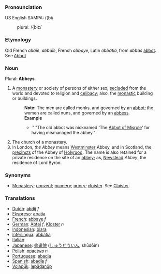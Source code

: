 ===Pronounciation===
US English SAMPA: /{bi/
:plural: /{biz/
===Etymology===
Old French ''abaïe'', ''abbaïe'', French ''abbaye'', Latin ''abbatia'', from ''abbas'' [[abbot]]. See [[Abbot]]
===Noun===
Plural: '''Abbeys'''.
#A [[monastery]] or society of persons of either sex, [[secluded]] from the world and devoted to religion and [[celibacy]]; also, the [[monastic]] building or buildings.
#:'''Note:''' The men are called monks, and governed by an [[abbot]]; the women are called nuns, and governed by an [[abbess]].
#:'''Example'''
#:*'' "The old abbot was nicknamed 'The [[Abbot of Misrule]]' for having mismanaged the abbey." 
#The church of a monastery.
#In London, ''the Abbey'' means [[Westminster]] Abbey, and in Scotland, the [[precincts]] of the Abbey of [[Holyrood]]. The name is also retained for a private residence on the site of an [[abbey]]; as, [[Newstead]] ''Abbey'', the residence of Lord Byron.

===Synonyms===
*[[Monastery]]; [[convent]]; [[nunnery]]; [[priory]]; [[cloister]]. See [[Cloister]].


=== Translations ===
*[[Dutch]]: [[abdij]] ''f''
*[[Ekspreso]]: [[abatia]]
*[[French]]: [[abbaye]] ''f''
*[[German]]: [[Abtei]] ''f'', [[Kloster]] ''n''
*[[Indonesian]]: [[biara]]
*[[Interlingua]]: [[abbatia]]
*[[Italian]]: [[]]
*[[Japanese]]: [[修道院]] ([[しゅうどういん]], shūdōin)
*[[Polish]]: [[opactwo]] ''n''
*[[Portuguese]]: [[abadia]]
*[[Spanish]]: [[abadía]] ''f''
*[[Volapük]]: [[lepädanöp]]